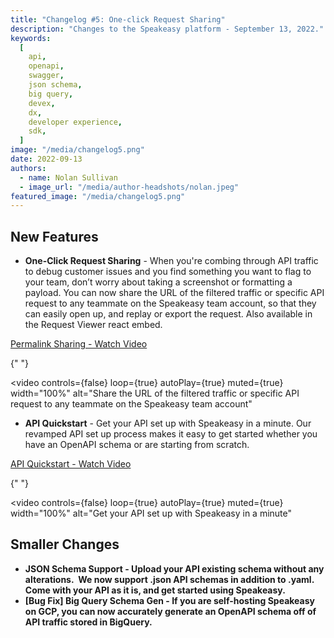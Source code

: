 ```yaml
---
title: "Changelog #5: One-click Request Sharing"
description: "Changes to the Speakeasy platform - September 13, 2022."
keywords:
  [
    api,
    openapi,
    swagger,
    json schema,
    big query,
    devex,
    dx,
    developer experience,
    sdk,
  ]
image: "/media/changelog5.png"
date: 2022-09-13
authors:
  - name: Nolan Sullivan
  - image_url: "/media/author-headshots/nolan.jpeg"
featured_image: "/media/changelog5.png"
---
```


## New Features

- **One-Click Request Sharing** - When you're combing through API traffic to debug customer issues and you find something you want to flag to your team, don’t worry about taking a screenshot or formatting a payload. You can now share the URL of the filtered traffic or specific API request to any teammate on the Speakeasy team account, so that they can easily open up, and replay or export the request. Also available in the Request Viewer react embed.

[Permalink Sharing - Watch Video](https://www.loom.com/share/91813dca7b1d4531b9b640c4fb004327)


{" "}

<video
  controls={false}
  loop={true}
  autoPlay={true}
  muted={true}
  width="100%"
  alt="Share the URL of the filtered traffic or specific API request to any teammate on the Speakeasy team account"
>
  <source src={portal_url_1} type="video/mp4" />
</video>

- **API Quickstart** - Get your API set up with Speakeasy in a minute. Our revamped API set up process makes it easy to get started whether you have an OpenAPI schema or are starting from scratch.

[API Quickstart - Watch Video](https://www.loom.com/share/8752648ec6804b3c968a6d0bf55bc1f7)


{" "}

<video
  controls={false}
  loop={true}
  autoPlay={true}
  muted={true}
  width="100%"
  alt="Get your API set up with Speakeasy in a minute"
>
  <source src={portal_url_2} type="video/mp4" />
</video>

## Smaller Changes

- **JSON Schema Support - Upload your API existing schema without any alterations.  We now support .json API schemas in addition to .yaml. Come with your API as it is, and get started using Speakeasy.**
- **\[Bug Fix\] Big Query Schema Gen - If you are self-hosting Speakeasy on GCP, you can now accurately generate an OpenAPI schema off of API traffic stored in BigQuery.**

